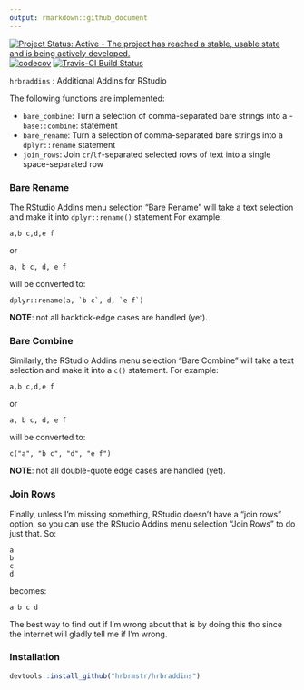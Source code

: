 ```yaml
---
output: rmarkdown::github_document
---
```

[![Project Status: Active - The project has reached a stable, usable state and is being actively developed.](http://www.repostatus.org/badges/0.1.0/active.svg)](http://www.repostatus.org/#active) 
[![codecov](https://codecov.io/gh/hrbrmstr/hrbraddins/branch/master/graph/badge.svg)](https://codecov.io/gh/hrbrmstr/hrbraddins)
[![Travis-CI Build Status](https://travis-ci.org/hrbrmstr/hrbraddins.svg?branch=master)](https://travis-ci.org/hrbrmstr/hrbraddins)

`hrbraddins` : Additional Addins for RStudio

The following functions are implemented:

- `bare_combine`:	Turn a selection of comma-separated bare strings into a - `base::combine`: statement
- `bare_rename`:	Turn a selection of comma-separated bare strings into a `dplyr::rename` statement
- `join_rows`:	Join `cr`/`lf`-separated selected rows of text into a single space-separated row

### Bare Rename

The RStudio Addins menu selection "Bare Rename" will take a text selection and make it into `dplyr::rename()` statement For example:

    a,b c,d,e f

or

    a, b c, d, e f

will be converted to:

    dplyr::rename(a, `b c`, d, `e f`)
    
**NOTE**: not all backtick-edge cases are handled (yet).

### Bare Combine

Similarly, the RStudio Addins menu selection "Bare Combine" will take a text selection and make it into a `c()` statement. For example:

    a,b c,d,e f

or

    a, b c, d, e f

will be converted to:

    c("a", "b c", "d", "e f")
    
**NOTE**: not all double-quote edge cases are handled (yet).

### Join Rows

Finally, unless I'm missing something, RStudio doesn't have a "join rows" option, so you can use the RStudio Addins menu selection "Join Rows" to do just that. So:

    a
    b
    c
    d

becomes:

    a b c d

The best way to find out if I'm wrong about that is by doing this tho since the internet will gladly tell me if I'm wrong.

### Installation

```r
devtools::install_github("hrbrmstr/hrbraddins")
```


